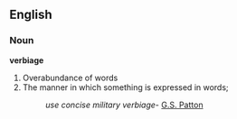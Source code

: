 ==English==
===Noun===
'''verbiage'''
#Overabundance of words
#The manner in which something is expressed in words; 
#:''use concise military verbiage''- [[w:George_Patton |G.S. Patton]]